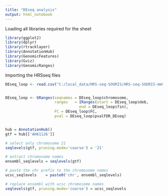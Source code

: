```yaml
---
title: "DEseq analysis"
output: html_notebook
---
```



Loading all libraries required for the sheet

```r

library(ggplot2)
library(dplyr)
library(rtracklayer)
library(AnnotationHub)
library(GenomicFeatures)
library(Gviz)
library(GenomicRanges)

```




Importing the HRSseq files

```r

DEseq_loop <- read.csv("C:/local_data/HRS-seq-SOURIS/HRS-seq-SOURIS-mm9-avec-DEseq/listHRS_ES_avecDESeq_refboo.csv", sep = ";")


DEseq_loop <- GRanges(seqnames = DEseq_loop$chromosome,
                      ranges   = IRanges(start = DEseq_loop$deb,
                                 end = DEseq_loop$fin),
                      FC = DEseq_loop$FC,
                      pval = DEseq_loop$pvalFDR_DEseq)



```



```r

hub = AnnotationHub()
gtf = hub[['AH61126']]

# select only chromosome 21
seqlevels(gtf, pruning.mode='coarse') = '21'

# extract chromosome names
ensembl_seqlevels = seqlevels(gtf)

# paste the chr prefix to the chromosome names
ucsc_seqlevels    = paste0('chr', ensembl_seqlevels)

# replace ensembl with ucsc chromosome names
seqlevels(gtf, pruning.mode='coarse') = ucsc_seqlevels



```

